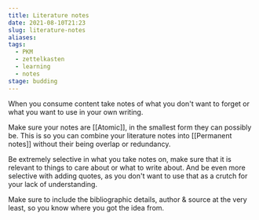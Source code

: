 ```yaml
---
title: Literature notes
date: 2021-08-10T21:23
slug: literature-notes
aliases:
tags:
  - PKM
  - zettelkasten
  - learning
  - notes
stage: budding
---
```



When you consume content take notes of what you don't want to forget or what you want to use in your own writing.

Make sure your notes are [[Atomic]], in the smallest form they can possibly be. This is so you can combine your literature notes into [[Permanent notes]] without their being overlap or redundancy.

Be extremely selective in what you take notes on, make sure that it is relevant to things to care about or what to write about. And be even more selective with adding quotes, as you don't want to use that as a crutch for your lack of understanding.

Make sure to include the bibliographic details, author & source at the very least, so you know where you got the idea from.

<StillGrowing />
